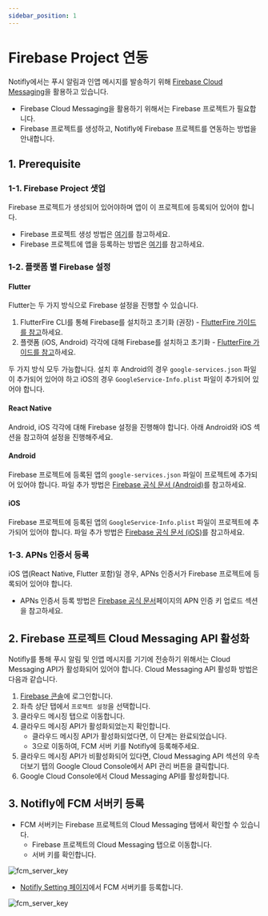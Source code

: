 ```yaml
---
sidebar_position: 1
---
```


# Firebase Project 연동

Notifly에서는 푸시 알림과 인앱 메시지를 발송하기 위해 [Firebase Cloud Messaging](https://firebase.google.com/docs/cloud-messaging)을 활용하고 있습니다.

- Firebase Cloud Messaging을 활용하기 위해서는 Firebase 프로젝트가 필요합니다. 
- Firebase 프로젝트를 생성하고, Notifly에 Firebase 프로젝트를 연동하는 방법을 안내합니다.

## 1. Prerequisite

### 1-1. Firebase Project 샛업

Firebase 프로젝트가 생성되어 있어야하며 앱이 이 프로젝트에 등록되어 있어야 합니다.

- Firebase 프로젝트 생성 방법은 [여기](https://firebase.google.com/docs/projects/learn-more?hl=ko)를 참고하세요.
- Firebase 프로젝트에 앱을 등록하는 방법은 [여기](https://firebase.google.com/docs/projects/learn-more?hl=ko#add-app)를 참고하세요.

### 1-2. 플랫폼 별 Firebase 설정

#### Flutter

Flutter는 두 가지 방식으로 Firebase 설정을 진행할 수 있습니다.

1. FlutterFire CLI를 통해 Firebase를 설치하고 초기화 (권장) - [FlutterFire 가이드를 참고](https://firebase.flutter.dev/docs/overview#installation)하세요.
2. 플랫폼 (iOS, Android) 각각에 대해 Firebase를 설치하고 초기화 - [FlutterFire 가이드를 참고](https://firebase.flutter.dev/docs/manual-installation/)하세요.

두 가지 방식 모두 가능합니다. 설치 후 Android의 경우 `google-services.json` 파일이 추가되어 있어야 하고 iOS의 경우 `GoogleService-Info.plist` 파일이 추가되어 있어야 합니다.

#### React Native

Android, iOS 각각에 대해 Firebase 설정을 진행해야 합니다. 아래 Android와 iOS 섹션을 참고하여 설정을 진행해주세요.

#### Android

Firebase 프로젝트에 등록된 앱의 `google-services.json` 파일이 프로젝트에 추가되어 있어야 합니다. 파일 추가 방법은 [Firebase 공식 문서 (Android)](https://firebase.google.com/docs/android/setup?hl=ko#add-config-file)를 참고하세요. 

#### iOS

Firebase 프로젝트에 등록된 앱의 `GoogleService-Info.plist` 파일이 프로젝트에 추가되어 있어야 합니다. 파일 추가 방법은 [Firebase 공식 문서 (iOS)](https://firebase.google.com/docs/ios/setup?hl=ko#add-config-file)를 참고하세요.

### 1-3. APNs 인증서 등록

iOS 앱(React Native, Flutter 포함)일 경우, APNs 인증서가 Firebase 프로젝트에 등록되어 있어야 합니다.

- APNs 인증서 등록 방법은 [Firebase 공식 문서](https://firebase.google.com/docs/cloud-messaging/ios/client?hl=ko#upload_your_apns_authentication_key)페이지의 APN 인증 키 업로드 섹션을 참고하세요.

## 2. Firebase 프로젝트 Cloud Messaging API 활성화

Notifly를 통해 푸시 알림 및 인앱 메시지를 기기에 전송하기 위해서는 Cloud Messaging API가 활성화되어 있어야 합니다.
Cloud Messaging API 활성화 방법은 다음과 같습니다. 

1. [Firebase 콘솔](https://console.firebase.google.com/)에 로그인합니다.
2. 좌측 상단 탭에서 `프로젝트 설정`을 선택합니다.
3. 클라우드 메시징 탭으로 이동합니다.
4. 클라우드 메시징 API가 활성화되었는지 확인합니다.
    - 클라우드 메시징 API가 활성화되었다면, 이 단계는 완료되었습니다.
    - 3으로 이동하여, FCM 서버 키를 Notifly에 등록해주세요.
5. 클라우드 메시징 API가 비활성화되어 있다면, Cloud Messaging API 섹션의 우측 더보기 탭의 Google Cloud Console에서 API 관리 버튼을 클릭합니다.
6. Google Cloud Console에서 Cloud Messaging API를 활성화합니다.

## 3. Notifly에 FCM 서버키 등록

- FCM 서버키는 Firebase 프로젝트의 Cloud Messaging 탭에서 확인할 수 있습니다.
    - Firebase 프로젝트의 Cloud Messaging 탭으로 이동합니다.
    - 서버 키를 확인합니다.

![fcm_server_key](./image/firebase_fcm_server_key.png)

- [Notifly Setting 페이지](https://notifly.tech/ko/console/settings)에서 FCM 서버키를 등록합니다.

![fcm_server_key](./image/notifly_setting_page_fcm_server_key.png)
